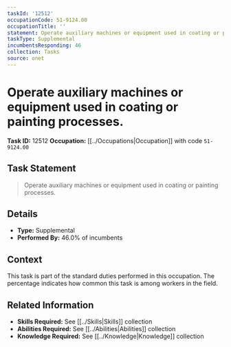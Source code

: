 ```yaml
---
taskId: '12512'
occupationCode: 51-9124.00
occupationTitle: ''
statement: Operate auxiliary machines or equipment used in coating or painting processes.
taskType: Supplemental
incumbentsResponding: 46
collection: Tasks
source: onet
---
```

# Operate auxiliary machines or equipment used in coating or painting processes.

**Task ID:** 12512
**Occupation:** [[../Occupations|Occupation]] with code `51-9124.00`

## Task Statement

> Operate auxiliary machines or equipment used in coating or painting processes.

## Details

- **Type:** Supplemental
- **Performed By:** 46.0% of incumbents

## Context

This task is part of the standard duties performed in this occupation. The percentage indicates how common this task is among workers in the field.

## Related Information

- **Skills Required:** See [[../Skills|Skills]] collection
- **Abilities Required:** See [[../Abilities|Abilities]] collection
- **Knowledge Required:** See [[../Knowledge|Knowledge]] collection
